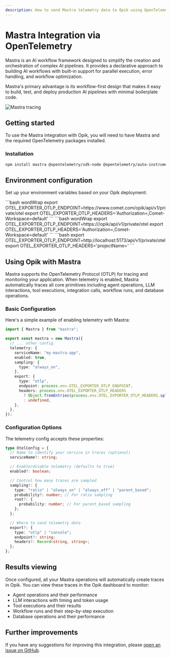 ```yaml
---
description: How to send Mastra telemetry data to Opik using OpenTelemetry
---
```


# Mastra Integration via OpenTelemetry

Mastra is an AI workflow framework designed to simplify the creation and orchestration of complex AI pipelines. It provides a declarative approach to building AI workflows with built-in support for parallel execution, error handling, and workflow optimization.

Mastra's primary advantage is its workflow-first design that makes it easy to build, test, and deploy production AI pipelines with minimal boilerplate code.

<Frame>
  <img src="/img/tracing/mastra_integration.png" alt="Mastra tracing" />
</Frame>

## Getting started

To use the Mastra integration with Opik, you will need to have Mastra and the required OpenTelemetry packages installed.

### Installation

```bash
npm install mastra @opentelemetry/sdk-node @opentelemetry/auto-instrumentations-node @opentelemetry/exporter-trace-otlp-http
```

## Environment configuration

Set up your environment variables based on your Opik deployment:

<Tabs>
    <Tab value="Opik Cloud" title="Opik Cloud">
        ```bash wordWrap
        export OTEL_EXPORTER_OTLP_ENDPOINT=https://www.comet.com/opik/api/v1/private/otel
        export OTEL_EXPORTER_OTLP_HEADERS='Authorization=<your-api-key>,Comet-Workspace=default'
        ```
    </Tab>
    <Tab value="Enterprise deployment" title="Enterprise deployment">
        ```bash wordWrap
        export OTEL_EXPORTER_OTLP_ENDPOINT=https://<comet-deployment-url>/opik/api/v1/private/otel
        export OTEL_EXPORTER_OTLP_HEADERS='Authorization=<your-api-key>,Comet-Workspace=default'
        ```
    </Tab>
    <Tab value="Self-hosted instance" title="Self-hosted instance">
        ```bash
        export OTEL_EXPORTER_OTLP_ENDPOINT=http://localhost:5173/api/v1/private/otel
        export OTEL_EXPORTER_OTLP_HEADERS='projectName=<your-project-name>'
        ```
    </Tab>
</Tabs>

## Using Opik with Mastra

Mastra supports the OpenTelemetry Protocol (OTLP) for tracing and monitoring your application. When telemetry is enabled, Mastra automatically traces all core primitives including agent operations, LLM interactions, tool executions, integration calls, workflow runs, and database operations.

### Basic Configuration

Here's a simple example of enabling telemetry with Mastra:

```typescript
import { Mastra } from "mastra";

export const mastra = new Mastra({
  // ... other config
  telemetry: {
    serviceName: "my-mastra-app",
    enabled: true,
    sampling: {
      type: "always_on",
    },
    export: {
      type: "otlp",
      endpoint: process.env.OTEL_EXPORTER_OTLP_ENDPOINT,
      headers: process.env.OTEL_EXPORTER_OTLP_HEADERS
        ? Object.fromEntries(process.env.OTEL_EXPORTER_OTLP_HEADERS.split(",").map((h) => h.split("=")))
        : undefined,
    },
  },
});
```

### Configuration Options

The telemetry config accepts these properties:

```typescript
type OtelConfig = {
  // Name to identify your service in traces (optional)
  serviceName?: string;

  // Enable/disable telemetry (defaults to true)
  enabled?: boolean;

  // Control how many traces are sampled
  sampling?: {
    type: "ratio" | "always_on" | "always_off" | "parent_based";
    probability?: number; // For ratio sampling
    root?: {
      probability: number; // For parent_based sampling
    };
  };

  // Where to send telemetry data
  export?: {
    type: "otlp" | "console";
    endpoint?: string;
    headers?: Record<string, string>;
  };
};
```

## Results viewing

Once configured, all your Mastra operations will automatically create traces in Opik. You can view these traces in the Opik dashboard to monitor:

- Agent operations and their performance
- LLM interactions with timing and token usage
- Tool executions and their results
- Workflow runs and their step-by-step execution
- Database operations and their performance

## Further improvements

If you have any suggestions for improving this integration, please [open an issue on GitHub](https://github.com/comet-ml/opik/issues/new/choose).
